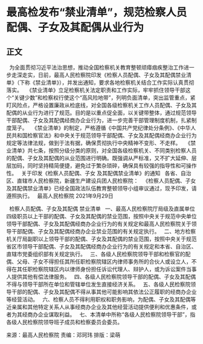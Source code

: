 # 最高检发布“禁业清单”，规范检察人员配偶、子女及其配偶从业行为
## 正文
 
为全面贯彻习近平法治思想，推动全国检察机关教育整顿顽瘴痼疾整治工作进一步走深走实，日前，最高人民检察院印发《检察人员配偶、子女及其配偶禁业清单》（下称《禁业清单》），并发出通知，要求各地检察机关结合工作实际认真贯彻落实。
 
《禁业清单》立足检察机关法定职责和工作实际，牢牢抓住领导干部这个“关键少数”和检察权行使这个“高风险地带”，列明负面清单，突出监管重点，紧盯风险点，严格设置廉政从检底线，对全国各级检察机关工作人员配偶、子女及其配偶的从业行为进行了规范。目的是以重点促全面，以关键带整体，通过规范领导干部配偶、子女及其配偶经商办企业行为，进一步完善干部管理制度机制，扎紧制度笼子。
 
《禁业清单》的制定，严格遵循《中国共产党纪律处分条例》、《中华人民共和国检察官法》和中央关于规范领导干部配偶、子女及其配偶经商办企业行为规定等法律法规，做到于法有据，确保贯彻执行中央精神不变形、不走样。
 
《禁业清单》共七条，按照分级分类的原则，对全国各级检察机关、不同类别检察人员的配偶、子女及其配偶的从业范围进行明确。既强调从严标准，又不扩大延伸、层层加码，同时坚持精简便捷，避免过于繁杂琐碎，确保具有较强的指导性和可操作性。
 
关于印发《检察人员配偶、子女
及其配偶禁业清单》的通知
 
各省、自治区、直辖市人民检察院，新疆生产建设兵团人民检察院：
 
《检察人员配偶、子女及其配偶禁业清单》已经全国政法队伍教育整顿领导小组审议通过，现予印发，请遵照执行。
 
最高人民检察院
2021年9月29日
 

 
检察人员配偶、子女及其配偶
禁业清单
 
一、最高人民检察院厅局级及直属单位四级职员以上干部的配偶、子女及其配偶的禁业范围，按照中央关于规范中央单位领导干部配偶、子女及其配偶经商办企业行为的有关规定和最高人民检察院关于领导干部配偶、子女及其配偶经商办企业禁业范围的有关规定执行。
 
二、地方检察机关厅局副职以上领导干部的配偶、子女及其配偶的禁业范围，按照中央关于规范省区市领导干部配偶、子女及其配偶经商办企业行为的有关规定和本省、自治区、直辖市党委组织部有关规定执行。
 
三、各级人民检察院领导干部和检察官的配偶、父母、子女不得担任其所任职检察院辖区内律师事务所的合伙人或设立人，不得在其任职检察院辖区内以律师身份担任诉讼代理人、辩护人，或为诉讼案件当事人提供其他有偿法律服务。
 
四、各级人民检察院领导干部的配偶、子女及其配偶不得与领导干部所在单位和管辖单位发生直接经济关系。
 
五、各级人民检察院领导干部的配偶、子女及其配偶不得从事其他可能影响其依法公正履职的经商办企业等经营活动。
 
六、检察人员不得利用职权和职务影响，为配偶、子女及其配偶等近亲属和其他特定关系人从事经商办企业及其他经营活动提供便利和优惠条件，或者为其经商办企业谋取利益。
 
七、本清单中所称“各级人民检察院领导干部”，指各级人民检察院领导班子成员和检察委员会委员。
 
 

来源：最高人民检察院
责编：邓珂玮
排版：梁萌
 
